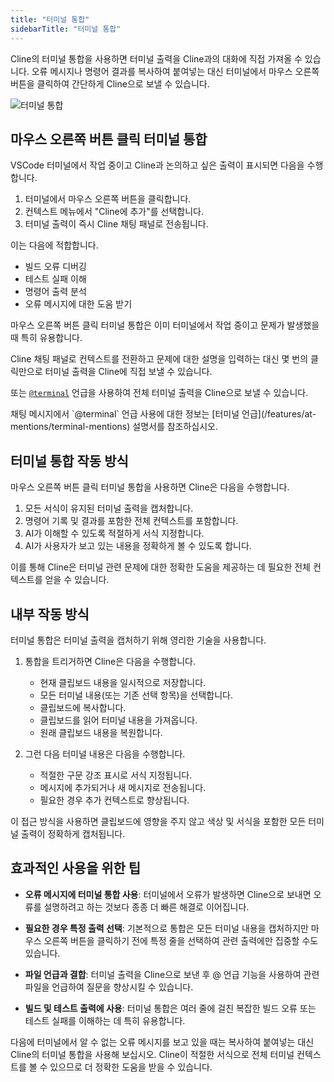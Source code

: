 ```yaml
---
title: "터미널 통합"
sidebarTitle: "터미널 통합"
---
```


Cline의 터미널 통합을 사용하면 터미널 출력을 Cline과의 대화에 직접 가져올 수 있습니다. 오류 메시지나 명령어 결과를 복사하여 붙여넣는 대신 터미널에서 마우스 오른쪽 버튼을 클릭하여 간단하게 Cline으로 보낼 수 있습니다.

<Frame>
	<img
		src="https://storage.googleapis.com/cline_public_images/docs/assets/terminal-integration.png"
		alt="터미널 통합"
	/>
</Frame>

## 마우스 오른쪽 버튼 클릭 터미널 통합

VSCode 터미널에서 작업 중이고 Cline과 논의하고 싶은 출력이 표시되면 다음을 수행합니다.

1. 터미널에서 마우스 오른쪽 버튼을 클릭합니다.
2. 컨텍스트 메뉴에서 "Cline에 추가"를 선택합니다.
3. 터미널 출력이 즉시 Cline 채팅 패널로 전송됩니다.

이는 다음에 적합합니다.

-   빌드 오류 디버깅
-   테스트 실패 이해
-   명령어 출력 분석
-   오류 메시지에 대한 도움 받기

마우스 오른쪽 버튼 클릭 터미널 통합은 이미 터미널에서 작업 중이고 문제가 발생했을 때 특히 유용합니다.

Cline 채팅 패널로 컨텍스트를 전환하고 문제에 대한 설명을 입력하는 대신 몇 번의 클릭만으로 터미널 출력을 Cline에 직접 보낼 수 있습니다.

또는 [`@terminal`](/features/at-mentions/terminal-mentions) 언급을 사용하여 전체 터미널 출력을 Cline으로 보낼 수 있습니다.

<Tip>
	채팅 메시지에서 `@terminal` 언급 사용에 대한 정보는 [터미널 언급](/features/at-mentions/terminal-mentions) 설명서를 참조하십시오.
</Tip>

## 터미널 통합 작동 방식

마우스 오른쪽 버튼 클릭 터미널 통합을 사용하면 Cline은 다음을 수행합니다.

1. 모든 서식이 유지된 터미널 출력을 캡처합니다.
2. 명령어 기록 및 결과를 포함한 전체 컨텍스트를 포함합니다.
3. AI가 이해할 수 있도록 적절하게 서식 지정합니다.
4. AI가 사용자가 보고 있는 내용을 정확하게 볼 수 있도록 합니다.

이를 통해 Cline은 터미널 관련 문제에 대한 정확한 도움을 제공하는 데 필요한 전체 컨텍스트를 얻을 수 있습니다.

## 내부 작동 방식

터미널 통합은 터미널 출력을 캡처하기 위해 영리한 기술을 사용합니다.

1. 통합을 트리거하면 Cline은 다음을 수행합니다.

    - 현재 클립보드 내용을 일시적으로 저장합니다.
    - 모든 터미널 내용(또는 기존 선택 항목)을 선택합니다.
    - 클립보드에 복사합니다.
    - 클립보드를 읽어 터미널 내용을 가져옵니다.
    - 원래 클립보드 내용을 복원합니다.

2. 그런 다음 터미널 내용은 다음을 수행합니다.
    - 적절한 구문 강조 표시로 서식 지정됩니다.
    - 메시지에 추가되거나 새 메시지로 전송됩니다.
    - 필요한 경우 추가 컨텍스트로 향상됩니다.

이 접근 방식을 사용하면 클립보드에 영향을 주지 않고 색상 및 서식을 포함한 모든 터미널 출력이 정확하게 캡처됩니다.

## 효과적인 사용을 위한 팁

-   **오류 메시지에 터미널 통합 사용**: 터미널에서 오류가 발생하면 Cline으로 보내면 오류를 설명하려고 하는 것보다 종종 더 빠른 해결로 이어집니다.

-   **필요한 경우 특정 출력 선택**: 기본적으로 통합은 모든 터미널 내용을 캡처하지만 마우스 오른쪽 버튼을 클릭하기 전에 특정 줄을 선택하여 관련 출력에만 집중할 수도 있습니다.

-   **파일 언급과 결합**: 터미널 출력을 Cline으로 보낸 후 @ 언급 기능을 사용하여 관련 파일을 언급하여 질문을 향상시킬 수 있습니다.

-   **빌드 및 테스트 출력에 사용**: 터미널 통합은 여러 줄에 걸친 복잡한 빌드 오류 또는 테스트 실패를 이해하는 데 특히 유용합니다.

다음에 터미널에서 알 수 없는 오류 메시지를 보고 있을 때는 복사하여 붙여넣는 대신 Cline의 터미널 통합을 사용해 보십시오. Cline이 적절한 서식으로 전체 터미널 컨텍스트를 볼 수 있으므로 더 정확한 도움을 받을 수 있습니다.
